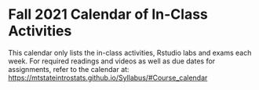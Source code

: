 # Fall 2021 Calendar of In-Class Activities {-}


This calendar only lists the in-class activities, Rstudio labs and exams each week. For required readings and videos as well as due dates for assignments, refer to the calendar at:  
[https://mtstateintrostats.github.io/Syllabus/#Course_calendar](new calendar)

\begin{longtable}{|l|l|l|l|p{.55\textwidth}|}
\hline
\textbf{Week}& \textbf{Day}& \textbf{Date}& \textbf{Activity} \\ \hline
\endhead
1& W& 8/25& Syllabus Review \\*
1& F& 8/27& Martian Alphabet \\ \hline
2& M& 8/30& Atrial Fibrillation \\*
2& W& 9/1& Native American Address \\* 
2& F& 9/3& Week 2 Lab \\ \hline
3& M& 9/6& (\textit{No class}) \\*
3& W& 9/8& What's the Probability? \\*
3& F& 9/10& Week 3 Lab \\ \hline
4& M& 9/13& IMDb Movie Reviews - One Quant Variable \\*
4& W& 9/15& IMDb Movie Reviews - One of Each \\*
4& F& 9/17& Week 4 Lab \\ \hline
5& M& 9/20& Movie Profits - Linear Regression \\*
5& W& 9/22& Movie Profits - Correlation \\*	
5& F& 9/24& Week 5 Lab \\ \hline
6& M& 9/27& Exam 1 Review \\*
6& W& 9/29& Midterm Exam 1 \\*	
6& F& 10/1& Group Midterm Exam 1 \\ \hline
7& M& 10/4& Helper Hinderer --- Simulation HT \\*
7& W& 10/6& Helper Hinderer --- Simulation CI \\*
7& F& 10/8& Week 7 Lab \\ \hline
8& M& 10/11& Handedness of Male Boxers --- Theory HT \\*
8& W& 10/13& Handedness of Male Boxers --- Theory CI \\*	
8& F& 10/15& Week 8 Lab \\ \hline
9& M& 10/18& Good Samaritan --- Simulation HT \\*
9& W& 10/20& Good Samaritan --- Simulation CI \\*	
9& F& 10/22& Week 9 Lab \\ \hline
10& M& 10/25& Helmet Use and Head Injuries --- Theory HT \\*
10& W& 10/27& Helmet Use and Head Injuries --- Theory CI \\*
10& F& 10/29& Week 10 Lab\\ \hline
11& M& 11/1& Exam 2 Review \\*
11& W& 11/3& Midterm Exam 2 \\*	
11& F& 11/5& Group Midterm Exam 2 \\ \hline
12& M& 11/8& COVID and Air Pollution \\*
12& W& 11/10& Construction Costs \\*
12& F& 11/12& Week 12 Lab \\ \hline
13& M& 11/15& Weather Patterns and Snowfall \\*
13& W& 11/17& Homeless Housing Stability \\*
13& F& 11/19& Week 13 Lab \\ \hline
Holiday& M--F& 11/22--11/26& \textbf{No Class --- Fall Break} \\ \hline
14& M& 11/29& Real Estate \\*
14& W& 12/1& Bear Complaints \\*
14& F& 12/3& Week 14 Lab \\ \hline
15& M& 12/6& Data Exploration \\*
15& W& 12/8& Final Exam Review \\*
15& F& 12/10& Final Exam \\ \hline
Finals& M--W& 12/13--12/15& Final Group Exam \\ \hline

\end{longtable}


